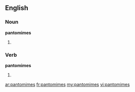 ==English==
===Noun===
'''pantomimes'''
# {{plural of|[[pantomime]]}}

===Verb===
'''pantomimes'''
# {{third-person singular of|[[pantomime]]}}

[[ar:pantomimes]]
[[fr:pantomimes]]
[[my:pantomimes]]
[[vi:pantomimes]]